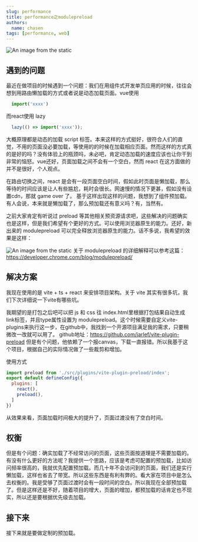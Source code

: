 ```yaml
---
slug: performance
title: performance之modulepreload
authors:
  name: chasen
tags: [performance, web]
---
```

![An image from the static](/img/time.jpeg)
## 遇到的问题
最近在做项目的时候遇到一个问题：我们在用组件式开发单页应用的时候，往往会想到用路由懒加载的方式或者说是动态加载页面。vue使用
``` js
  import('xxxx')
```
而react使用 lazy
``` js
  lazy(() => import('xxxx'));
```
大概原理都是动态的加载 script 标签。本来这样的方式挺好，很符合人们的直觉，不用的页面没必要加载，等使用的的时候在加载相应页面。然而这样的方式真的是好的吗？没有体验上的瓶颈吗，未必吧，肯定动态加载的速度应该也让你干到非常的恼怒。vue还好，页面加载之间不会有一个空白，然而 react 在这方面做的并不是很好，个人观点。

在路由切换之间，react 是会有一段页面空白时间，假如此时页面是懒加载，那么等待的时间应该是让人有些尴尬，耗时会很长。网速慢的情况下更甚，假如没有设置cdn，那就 game over 了。
基于这样出现这样的问题，我想到了组件预加载。有人会说，本来就是懒加载了，那么预加载还有意义吗？有，当然有。

之前大家肯定有听说过 preload 等其他相关预资源请求吧，这些解决的问题确实也是这样，但是我们希望有个更好的方式。可以使用浏览器原生的能力。还好，新出来的 modulepreload 可以完全释放浏览器原生的能力。话不多说，我希望的效果是这样：

![An image from the static](/img/modulepreload.png)
关于 modulepreload 的详细解释可以参考这篇：
https://developer.chrome.com/blog/modulepreload/

## 解决方案
我现在使用的是 vite + ts + react 来安排项目架构。关于 vite 其实有很多坑，我们下次详细说一下vite有哪些坑。
 
我期望的是打包之后吧可以把 js 和 css 往 index.html里根据打包结果自动生成link标签，并且type属性设置为 modulepreload。这个时候需要自定义vite-plugins来执行这一步，在github中，我找到一个开源项目满足我的需求，只要稍微改一改就可以用了。
github地址：https://github.com/jarlef/vite-plugin-preload
但是有个问题，他依赖了一个报canvas，下载一直报错。所以我基于这个项目，根据自己的实际情况做了一些裁剪和增加。

使用方式
``` js
import preload from './src/plugins/vite-plugin-preload/index';
export default defineConfig({
  plugins: [
    react(),
    preload(),
  ]
})
```
从效果来看，页面加载时间极大的提升了，页面过渡没有了空白时间。

## 权衡
但是有个问题：确实加载了不经常访问的页面，这些页面按道理是不需要加载的。有没有什么更好的方法呢？我提供一个思路，应该是考虑可配置的预加载，比如访问频率很高的，我就优先配置预加载。而几十年不会访问到的页面，我们还是实行懒加载，这样也省去了带宽。所以这些东西是有利有弊的。看大家在项目中是怎么去权衡的。我是受够了页面过渡时会有一段时间的空白。所以我现在全部预加载了。但是这样还是不好，随着项目的增大，页面的增加，都预加载的话肯定也不现实，所以还是要根据优先级去加载。


## 接下来
接下来就是要做定制的预加载。